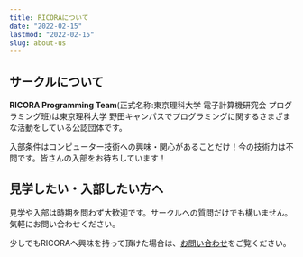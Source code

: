 ```yaml
---
title: RICORAについて
date: "2022-02-15"
lastmod: "2022-02-15"
slug: about-us
---
```


## サークルについて

**RICORA Programming Team**(正式名称:東京理科大学 電子計算機研究会 プログラミング班)は東京理科大学 野田キャンパスでプログラミングに関するさまざまな活動をしている公認団体です。

入部条件はコンピューター技術への興味・関心があることだけ！今の技術力は不問です。皆さんの入部をお待ちしています！

## 見学したい・入部したい方へ

見学や入部は時期を問わず大歓迎です。サークルへの質問だけでも構いません。気軽にお問い合わせください。

少しでもRICORAへ興味を持って頂けた場合は、[お問い合わせ](/contact/)をご覧ください。
